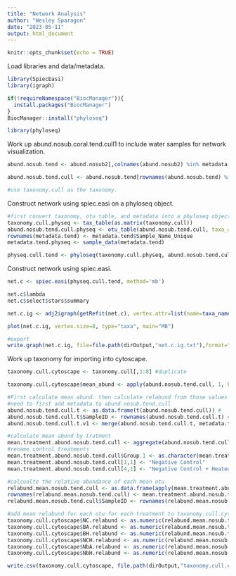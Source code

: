 ```yaml
---
title: "Network Analysis"
author: "Wesley Sparagon"
date: "2023-05-11"
output: html_document
---
```


```r
knitr::opts_chunk$set(echo = TRUE)
```

Load libraries and data/metadata.

```r
library(SpiecEasi)
library(igraph)

if(!requireNamespace("BiocManager")){
  install.packages("BiocManager")
}
BiocManager::install("phyloseq")

library(phyloseq)

```

Work up abund.nosub.coral.tend.cull1 to include water samples for network visualization.

```r
abund.nosub.tend <- abund.nosub2[,colnames(abund.nosub2) %in% metadata.tend$Sample_Name_Unique] #subset for just tend samples

abund.nosub.tend.cull <- abund.nosub.tend[rownames(abund.nosub.tend) %in% rownames(abund.nosub.coral.tend.cull1),] #subset for just 159 ASVs run thru DESEQ2

#use taxonomy.cull as the taxonomy.
```


Construct network using spiec.easi on a phyloseq object.

```r
#first convert taxonomy, otu table, and metadata into a phyloseq object.
taxonomy.cull.physeq <- tax_table(as.matrix(taxonomy.cull))
abund.nosub.tend.cull.physeq <- otu_table(abund.nosub.tend.cull, taxa_are_rows=T)
rownames(metadata.tend) <- metadata.tend$Sample_Name_Unique
metadata.tend.physeq <- sample_data(metadata.tend)

physeq.cull.tend <- phyloseq(taxonomy.cull.physeq, abund.nosub.tend.cull.physeq, metadata.tend.physeq)

```


Construct network using spiec.easi.

```r
net.c <- spiec.easi(physeq.cull.tend, method='mb')

net.c$lambda
net.c$select$stars$summary

net.c.ig <- adj2igraph(getRefit(net.c), vertex.attr=list(name=taxa_names(physeq.cull.tend)))

plot(net.c.ig, vertex.size=8, type="taxa", main="MB")

#export
write.graph(net.c.ig, file=file.path(dirOutput,"net.c.ig.txt"),format="ncol")

```

Work up taxonomy for importing into cytoscape.

```r
taxonomy.cull.cytoscape <- taxonomy.cull[,1:8] #duplicate

taxonomy.cull.cytoscape$mean_abund <- apply(abund.nosub.tend.cull, 1, FUN=mean) #add a mean abund column

#First calculate mean abund. then calculate relabund from those values
#need to first add metadata to abund.nosub.tend.cull
abund.nosub.tend.cull.t <- as.data.frame(t(abund.nosub.tend.cull)) #
abund.nosub.tend.cull.t$SampleID <- rownames(abund.nosub.tend.cull.t) #add sample ID
abund.nosub.tend.cull.t.v1 <- merge(abund.nosub.tend.cull.t, metadata.tend, by.x="SampleID", by.y="Sample_Name_Unique")

#calculate mean abund by tratment
mean.treatment.abund.nosub.tend.cull <- aggregate(abund.nosub.tend.cull.t.v1[,2:160], by=list(abund.nosub.tend.cull.t.v1$Treatment), FUN=mean) #calculate mean otu abund for each treatment
#rename control treatments
mean.treatment.abund.nosub.tend.cull$Group.1 <- as.character(mean.treatment.abund.nosub.tend.cull$Group.1)
mean.treatment.abund.nosub.tend.cull[1,1] <- "Negative Control"
mean.treatment.abund.nosub.tend.cull[4,1] <- "Negative Control + Heated"

#calcualte the relative abundance of each mean otu
relabund.mean.nosub.tend.cull <- as.data.frame(apply(mean.treatment.abund.nosub.tend.cull[,2:160], 2, FUN=relabund.calculate))
rownames(relabund.mean.nosub.tend.cull) <- mean.treatment.abund.nosub.tend.cull$Group.1 #update rownames
relabund.mean.nosub.tend.cull$SampleID <- rownames(relabund.mean.nosub.tend.cull) #add sample ID column

#add mean relabund for each otu for each treatment to taxonomy.cull.cytoscape df
taxonomy.cull.cytoscape$NC.relabund <- as.numeric(relabund.mean.nosub.tend.cull[1,1:159])
taxonomy.cull.cytoscape$BA.relabund <- as.numeric(relabund.mean.nosub.tend.cull[2,1:159])
taxonomy.cull.cytoscape$BH.relabund <- as.numeric(relabund.mean.nosub.tend.cull[3,1:159])
taxonomy.cull.cytoscape$NCH.relabund <- as.numeric(relabund.mean.nosub.tend.cull[4,1:159])
taxonomy.cull.cytoscape$NbA.relabund <- as.numeric(relabund.mean.nosub.tend.cull[5,1:159])
taxonomy.cull.cytoscape$NbH.relabund <- as.numeric(relabund.mean.nosub.tend.cull[6,1:159])

write.csv(taxonomy.cull.cytoscape, file.path(dirOutput,"taxonomy.cull.cytoscape.csv"))
```

